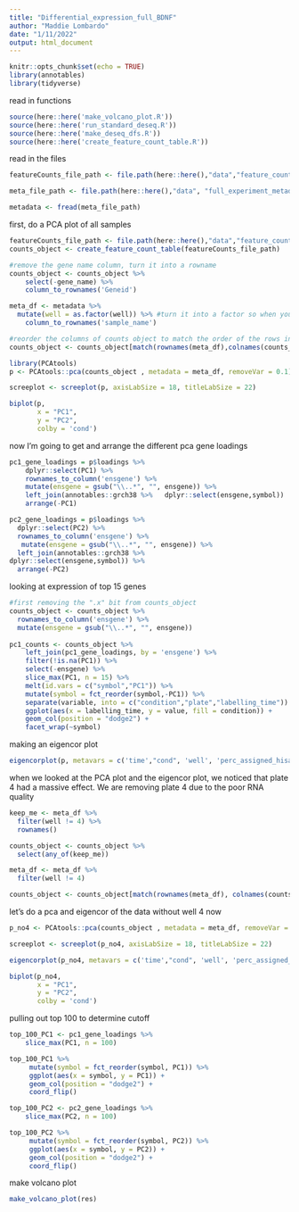 ```yaml
---
title: "Differential_expression_full_BDNF"
author: "Maddie Lombardo"
date: "1/11/2022"
output: html_document
---
```


```r
knitr::opts_chunk$set(echo = TRUE)
library(annotables)
library(tidyverse)
```

read in functions
```r
source(here::here('make_volcano_plot.R'))
source(here::here('run_standard_deseq.R'))
source(here::here('make_deseq_dfs.R'))
source(here::here('create_feature_count_table.R'))
```

read in the files
```r
featureCounts_file_path <- file.path(here::here(),"data","feature_counts_bdnf_full_experiment")

meta_file_path <- file.path(here::here(),"data", "full_experiment_metadata.csv")

metadata <- fread(meta_file_path)

```


first, do a PCA plot of all samples
```r
featureCounts_file_path <- file.path(here::here(),"data","feature_counts_bdnf_full_experiment")
counts_object <- create_feature_count_table(featureCounts_file_path)

#remove the gene name column, turn it into a rowname
counts_object <- counts_object %>% 
    select(-gene_name) %>% 
    column_to_rownames('Geneid') 

meta_df <- metadata %>% 
  mutate(well = as.factor(well)) %>% #turn it into a factor so when you color by it with the biplot function it doesn't give you a gradient
    column_to_rownames('sample_name')

#reorder the columns of counts object to match the order of the rows in meta_df
counts_object <- counts_object[match(rownames(meta_df),colnames(counts_object))]

library(PCAtools)
p <- PCAtools::pca(counts_object , metadata = meta_df, removeVar = 0.1)

screeplot <- screeplot(p, axisLabSize = 18, titleLabSize = 22)

biplot(p,
       x = "PC1",
       y = "PC2",
       colby = 'cond')
```

now I'm going to get and arrange the different pca gene loadings

```r

pc1_gene_loadings = p$loadings %>% 
    dplyr::select(PC1) %>% 
    rownames_to_column('ensgene') %>% 
    mutate(ensgene = gsub("\\..*", "", ensgene)) %>% 
    left_join(annotables::grch38 %>%   dplyr::select(ensgene,symbol))  %>% 
    arrange(-PC1)

pc2_gene_loadings = p$loadings %>% 
  dplyr::select(PC2) %>% 
  rownames_to_column('ensgene') %>% 
   mutate(ensgene = gsub("\\..*", "", ensgene)) %>%
  left_join(annotables::grch38 %>% 
dplyr::select(ensgene,symbol)) %>% 
  arrange(-PC2)
```

looking at expression of top 15 genes
```r
#first removing the ".x" bit from counts_object
counts_object <- counts_object %>% 
  rownames_to_column('ensgene') %>% 
  mutate(ensgene = gsub("\\..*", "", ensgene))
  
pc1_counts <- counts_object %>% 
    left_join(pc1_gene_loadings, by = 'ensgene') %>%
    filter(!is.na(PC1)) %>% 
    select(-ensgene) %>% 
    slice_max(PC1, n = 15) %>%
    melt(id.vars = c("symbol","PC1")) %>% 
    mutate(symbol = fct_reorder(symbol,-PC1)) %>% 
    separate(variable, into = c("condition","plate","labelling_time")) %>% 
    ggplot(aes(x = labelling_time, y = value, fill = condition)) + 
    geom_col(position = "dodge2") + 
    facet_wrap(~symbol)
```

making an eigencor plot
```r
eigencorplot(p, metavars = c('time',"cond", 'well', 'perc_assigned_hisat3n', 'm_assigned_assigned_hisat3n'))
```

when we looked at the PCA plot and the eigencor plot, we noticed that plate 4 had a massive effect. We are removing plate 4 due to the poor RNA quality
```r
keep_me <- meta_df %>% 
  filter(well != 4) %>% 
  rownames()

counts_object <- counts_object %>% 
  select(any_of(keep_me))

meta_df <- meta_df %>% 
  filter(well != 4)

counts_object <- counts_object[match(rownames(meta_df), colnames(counts_object))]
```

let's do a pca and eigencor of the data without well 4 now

```r
p_no4 <- PCAtools::pca(counts_object , metadata = meta_df, removeVar = 0.1)

screeplot <- screeplot(p_no4, axisLabSize = 18, titleLabSize = 22)

eigencorplot(p_no4, metavars = c('time',"cond", 'well', 'perc_assigned_hisat3n', 'm_assigned_assigned_hisat3n'))

biplot(p_no4,
       x = "PC1",
       y = "PC2",
       colby = 'cond')
```



pulling out top 100 to determine cutoff

```r
top_100_PC1 <- pc1_gene_loadings %>% 
    slice_max(PC1, n = 100)

top_100_PC1 %>% 
     mutate(symbol = fct_reorder(symbol, PC1)) %>% 
     ggplot(aes(x = symbol, y = PC1)) + 
     geom_col(position = "dodge2") +
     coord_flip()

top_100_PC2 <- pc2_gene_loadings %>% 
    slice_max(PC2, n = 100)

top_100_PC2 %>% 
     mutate(symbol = fct_reorder(symbol, PC2)) %>% 
     ggplot(aes(x = symbol, y = PC2)) + 
     geom_col(position = "dodge2") +
     coord_flip()
```

make volcano plot

```r
make_volcano_plot(res)
```

